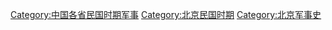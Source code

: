 [[Category:中国各省民国时期军事|Category:中国各省民国时期军事]]
[[Category:北京民国时期|Category:北京民国时期]]
[[Category:北京军事史|Category:北京军事史]]
